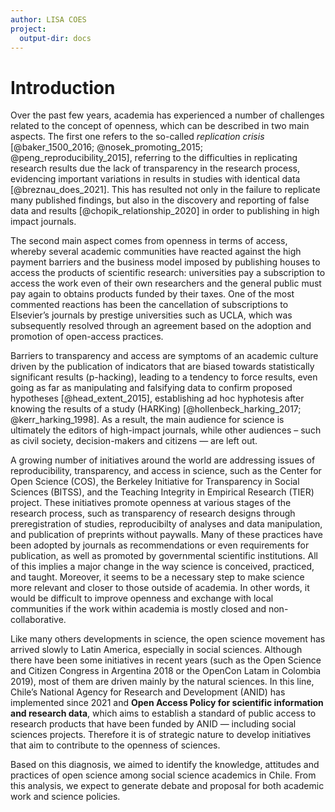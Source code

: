 ```yaml
---
author: LISA COES
project:
  output-dir: docs
---
```


# Introduction

Over the past few years, academia has experienced a number of challenges related to the concept of openness, which can be described in two main aspects. The first one refers to the so-called *replication crisis* [@baker_1500_2016; @nosek_promoting_2015; @peng_reproducibility_2015], referring to the difficulties in replicating research results due the lack of transparency in the research process, evidencing important variations in results in studies with identical data [@breznau_does_2021]. This has resulted not only in the failure to replicate many published findings, but also in the discovery and reporting of false data and results [@chopik_relationship_2020] in order to publishing in high impact journals.

The second main aspect comes from openness in terms of access, whereby several academic communities have reacted against the high payment barriers and the business model imposed by publishing houses to access the products of scientific research: universities pay a subscription to access the work even of their own researchers and the general public must pay again to obtains products funded by their taxes. One of the most commented reactions has been the cancellation of subscriptions to Elsevier's journals by prestige universities such as UCLA, which was subsequently resolved through an agreement based on the adoption and promotion of open-access practices.

Barriers to transparency and access are symptoms of an academic culture driven by the publication of indicators that are biased towards statistically significant results (p-hacking), leading to a tendency to force results, even going as far as manipulating and falsifying data to confirm proposed hypotheses [@head_extent_2015], establishing ad hoc hyphotesis after knowing the results of a study (HARKing) [@hollenbeck_harking_2017; @kerr_harking_1998]. As a result, the main audience for science is ultimately the editors of high-impact journals, while other audiences -- such as civil society, decision-makers and citizens --- are left out.

A growing number of initiatives around the world are addressing issues of reproducibility, transparency, and access in science, such as the Center for Open Science (COS), the Berkeley Initiative for Transparency in Social Sciences (BITSS), and the Teaching Integrity in Empirical Research (TIER) project. These initiatives promote openness at various stages of the research process, such as transparency of research designs through preregistration of studies, reproducibilty of analyses and data manipulation, and publication of preprints without paywalls. Many of these practices have been adopted by journals as recommendations or even requirements for publication, as well as promoted by governmental scientific institutions. All of this implies a major change in the way science is conceived, practiced, and taught. Moreover, it seems to be a necessary step to make science more relevant and closer to those outside of academia. In other words, it would be difficult to improve openness and exchange with local communities if the work within academia is mostly closed and non-collaborative.

Like many others developments in science, the open science movement has arrived slowly to Latin America, especially in social sciences. Although there have been some initiatives in recent years (such as the Open Science and Citizen Congress in Argentina 2018 or the OpenCon Latam in Colombia 2019), most of them are driven mainly by the natural sciences. In this line, Chile's National Agency for Research and Development (ANID) has implemented since 2021 and **Open Access Policy for scientific information and research data**, which aims to establish a standard of public access to research products that have been funded by ANID --- including social sciences projects. Therefore it is of strategic nature to develop initiatives that aim to contribute to the openness of sciences.

Based on this diagnosis, we aimed to identify the knowledge, attitudes and practices of open science among social science academics in Chile. From this analysis, we expect to generate debate and proposal for both academic work and science policies.
